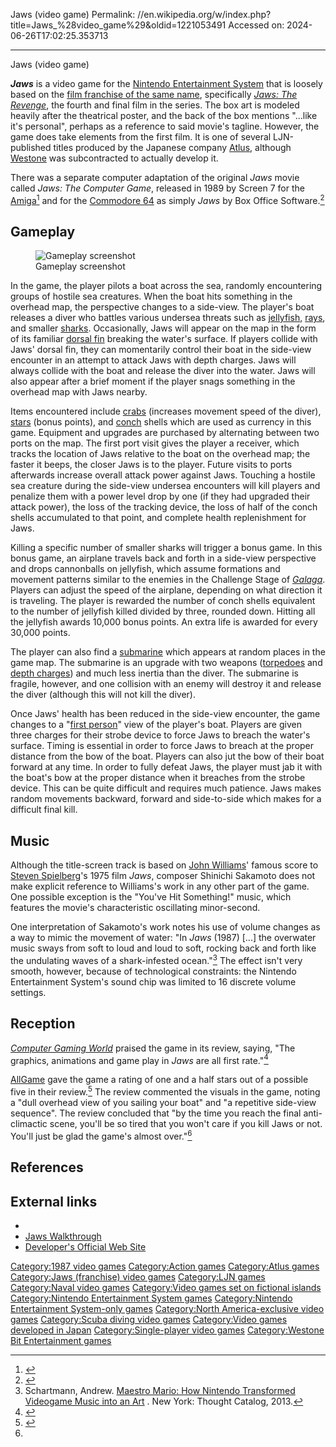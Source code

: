 Jaws (video game)
Permalink: //en.wikipedia.org/w/index.php?title=Jaws_%28video_game%29&oldid=1221053491
Accessed on: 2024-06-26T17:02:25.353713



------
Jaws (video game)
{{short description|1987 video game}}
{{Infobox video game
|title = Jaws
|image = Jaws (NES).jpg
|caption = <!-- Box art -->
|developer = [[Atlus]], [[Westone Bit Entertainment|Westone]] (uncredited)<ref>{{cite web|url=http://www.westone.co.jp/title.html |title=List of Westone games |language=Japanese |url-status=dead |archiveurl=https://web.archive.org/web/20071122155713/http://www.westone.co.jp/title.html |archivedate=2007-11-22 }}</ref>
|programmer = Michishito Ishizuka
|artist = Ryuichi Nishizawa 
|composer = Shinichi Sakamoto
|publisher = [[LJN]]<ref name="gamefaqs"/>
|released = {{Video game release|NA|November 1987<ref name="gamefaqs">{{cite web| url = http://www.gamefaqs.com/console/nes/data/520726.html| title = Release date | publisher = [[GameFAQs]] | date = | accessdate = 2008-08-12}}</ref>}}
|genre = [[Action game|Action]]<ref name="gamefaqs"/>
|modes = [[Single-player video game|Single-player]]
|platforms = [[Nintendo Entertainment System|NES]]<ref name="gamefaqs"/>
}}

'''''Jaws''''' is a video game for the [[Nintendo Entertainment System]] that is loosely based on the [[Jaws (franchise)|film franchise of the same name]], specifically ''[[Jaws: The Revenge]]'', the fourth and final film in the series. The box art is modeled heavily after the theatrical poster, and the back of the box mentions "...like it's personal", perhaps as a reference to said movie's tagline. However, the game does take elements from the first film. It is one of several LJN-published titles produced by the Japanese company [[Atlus]], although [[Westone Bit Entertainment|Westone]] was subcontracted to actually develop it.

There was a separate computer adaptation of the original ''Jaws'' movie called ''Jaws: The Computer Game'', released in 1989 by Screen 7 for the [[Amiga]]<ref>{{cite web | title=''Jaws: the Computer Game''| url=http://www.lemonamiga.com/games/details.php?id=2570}}</ref> and for the [[Commodore 64]] as simply ''Jaws'' by Box Office Software.<ref>{{cite web | title=''Jaws'' | url=http://www.lemon64.com/?mainurl=http%3A//www.lemon64.com/games/details.php%3FID%3D1357}}</ref>

==Gameplay==
[[Image:Jaws (NES Screenshot).png|thumb|left|Gameplay screenshot]]

In the game, the player pilots a boat across the sea, randomly encountering groups of hostile sea creatures. When the boat hits something in the overhead map, the perspective changes to a side-view. The player's boat releases a diver who battles various undersea threats such as [[jellyfish]], [[Rajiformes|rays]], and smaller [[shark]]s. Occasionally, Jaws will appear on the map in the form of its familiar [[dorsal fin]] breaking the water's surface. If players collide with Jaws' dorsal fin, they can momentarily control their boat in the side-view encounter in an attempt to attack Jaws with depth charges. Jaws will always collide with the boat and release the diver into the water. Jaws will also appear after a brief moment if the player snags something in the overhead map with Jaws nearby.

Items encountered include [[crab]]s (increases movement speed of the diver), [[star (polygon)|star]]s (bonus points), and [[conch]] shells which are used as currency in this game. Equipment and upgrades are purchased by alternating between two ports on the map. The first port visit gives the player a receiver, which tracks the location of Jaws relative to the boat on the overhead map; the faster it beeps, the closer Jaws is to the player. Future visits to ports afterwards increase overall attack power against Jaws. Touching a hostile sea creature during the side-view undersea encounters will kill players and penalize them with a power level drop by one (if they had upgraded their attack power), the loss of the tracking device, the loss of half of the conch shells accumulated to that point, and complete health replenishment for Jaws.

Killing a specific number of smaller sharks will trigger a bonus game. In this bonus game, an airplane travels back and forth in a side-view perspective and drops cannonballs on jellyfish, which assume formations and movement patterns similar to the enemies in the Challenge Stage of ''[[Galaga]]''. Players can adjust the speed of the airplane, depending on what direction it is traveling. The player is rewarded the number of conch shells equivalent to the number of jellyfish killed divided by three, rounded down. Hitting all the jellyfish awards 10,000 bonus points. An extra life is awarded for every 30,000 points.

The player can also find a [[submarine]] which appears at random places in the game map. The submarine is an upgrade with two weapons ([[torpedo]]es and [[depth charge]]s) and much less inertia than the diver. The submarine is fragile, however, and one collision with an enemy will destroy it and release the diver (although this will not kill the diver).

Once Jaws' health has been reduced in the side-view encounter, the game changes to a "[[Wiktionary:first person|first person]]" view of the player's boat. Players are given three charges for their strobe device to force Jaws to breach the water's surface. Timing is essential in order to force Jaws to breach at the proper distance from the bow of the boat. Players can also jut the bow of their boat forward at any time. In order to fully defeat Jaws, the player must jab it with the boat's bow at the proper distance when it breaches from the strobe device. This can be quite difficult and requires much patience. Jaws makes random movements backward, forward and side-to-side which makes for a difficult final kill.

==Music==
Although the title-screen track is based on [[John Williams]]' famous score to [[Steven Spielberg]]'s 1975 film ''Jaws'', composer Shinichi Sakamoto does not make explicit reference to Williams's work in any other part of the game. One possible exception is the "You've Hit Something!" music, which features the movie's characteristic oscillating minor-second.

One interpretation of Sakamoto's work notes his use of volume changes as a way to mimic the movement of water: "In ''Jaws'' (1987) [...] the overwater music sways from soft to loud and loud to soft, rocking back and forth like the undulating waves of a shark-infested ocean."<ref>Schartmann, Andrew. [http://thoughtcatalog.com/book/maestro-mario-how-nintendo-transformed-videogame-music-into-an-art/ Maestro Mario: How Nintendo Transformed Videogame Music into an Art] {{Webarchive|url=https://web.archive.org/web/20130823064005/http://thoughtcatalog.com/book/maestro-mario-how-nintendo-transformed-videogame-music-into-an-art/ |date=2013-08-23 }}. New York: Thought Catalog, 2013.</ref> The effect isn't very smooth, however, because of technological constraints: the Nintendo Entertainment System's sound chip was limited to 16 discrete volume settings.

==Reception==
{{expand section|date=January 2015}}
''[[Computer Gaming World]]'' praised the game in its review, saying, "The graphics, animations and game play in ''Jaws'' are all first rate."<ref name = "CGW">{{Cite magazine | date = August 1988 | last = Kunkell | first = Bill | magazine = [[Computer Gaming World]] | title = Video Gaming World | page = 45}}</ref>

[[AllGame]] gave the game a rating of one and a half stars out of a possible five in their review.<ref name="allgame-review">{{cite web|url=http://www.allgame.com/game.php?id=14257|title=Jaws - Review - allgame|publisher=[[Allgame]]|accessdate=February 19, 2015|last1=Weiss|first1=Brett Alan|archiveurl=https://web.archive.org/web/20141115075313/http://www.allgame.com/game.php?id=14257&tab=review|archivedate=November 15, 2014}}</ref> The review commented the visuals in the game, noting a "dull overhead view of you sailing your boat" and "a repetitive side-view sequence". The review concluded that "by the time you reach the final anti-climactic scene, you'll be so tired that you won't care if you kill Jaws or not. You'll just be glad the game's almost over."<ref name="allgame-review" />

==References==
{{reflist}}

==External links==
*{{MobyGames|id=/jaws|name=''Jaws''}}
*[http://www.nesplayer.com/jaws/jaws.htm Jaws Walkthrough]
*[https://web.archive.org/web/20071122155713/http://www.westone.co.jp/title.html Developer's Official Web Site]

{{Jaws movies}}
{{Atlus}}
{{LJN video games}}

[[Category:1987 video games]]
[[Category:Action games]]
[[Category:Atlus games]]
[[Category:Jaws (franchise) video games]]
[[Category:LJN games]]
[[Category:Naval video games]]
[[Category:Video games set on fictional islands]]
[[Category:Nintendo Entertainment System games]]
[[Category:Nintendo Entertainment System-only games]]
[[Category:North America-exclusive video games]]
[[Category:Scuba diving video games]]
[[Category:Video games developed in Japan]]
[[Category:Single-player video games]]
[[Category:Westone Bit Entertainment games]]